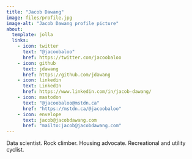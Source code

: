 ```yaml
---
title: "Jacob Dawang"
image: files/profile.jpg
image-alt: "Jacob Dawang profile picture"
about:
  template: jolla
  links:
    - icon: twitter
      text: "@jacoobaloo"
      href: https://twitter.com/jacoobaloo
    - icon: github
      text: jdawang
      href: https://github.com/jdawang
    - icon: linkedin
      text: LinkedIn
      href: https://www.linkedin.com/in/jacob-dawang/
    - icon: mastodon
      text: "@jacoobaloo@mstdn.ca"
      href: "https://mstdn.ca/@jacoobaloo"
    - icon: envelope
      text: jacob@jacobdawang.com
      href: "mailto:jacob@jacobdawang.com"
---
```


Data scientist. Rock climber. Housing advocate. Recreational and utility cyclist.
